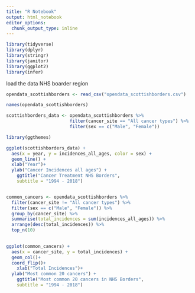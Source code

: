 ```yaml
---
title: "R Notebook"
output: html_notebook
editor_options: 
  chunk_output_type: inline
---
```


```r
library(tidyverse)
library(dplyr)
library(stringr)
library(janitor)
library(ggplot2)
library(infer)

```



load the data NHS boarder region


```r

opendata_scottishborders <- read_csv("opendata_scottishborders.csv") 

names(opendata_scottishborders)

```


```r

scottishborders_data <- opendata_scottishborders %>%
                        filter(cancer_site == "All cancer types") %>%
                        filter(sex == c("Male", "Female"))


```




```r
library(ggthemes)

ggplot(scottishborders_data) +
  aes(x = year, y = incidences_all_ages, color = sex) +
  geom_line() +
  xlab("Year")+
  ylab("Cancer Incidences all ages") +
    ggtitle("Cancer Treatment NHS Borders",
    subtitle = "1994 - 2018")



```


```r

common_cancers <- opendata_scottishborders %>%
  filter(cancer_site != "All cancer types") %>%
  filter(sex == c("Male", "Female")) %>%
  group_by(cancer_site) %>%
  summarise(total_incidences = sum(incidences_all_ages)) %>%
  arrange(desc(total_incidences)) %>%
  top_n(10)
 

ggplot(common_cancers) +
  aes(x = cancer_site, y = total_incidences) +
  geom_col()+
  coord_flip()+
    xlab("Total Incidences")+
  ylab("Most common 20 cancers") +
    ggtitle("Most common 20 cancers in NHS Borders",
    subtitle = "1994 - 2018")


```


























